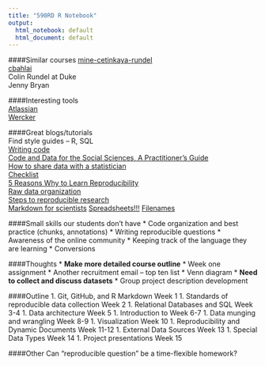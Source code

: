 ```yaml
---
title: "590RD R Notebook"
output:
  html_notebook: default
  html_document: default
---
```



####Similar courses
[mine-cetinkaya-rundel](https://github.com/mine-cetinkaya-rundel/2016-06-27-first-ds-course-user)  
[cbahlai](https://github.com/cbahlai/OSRR_course)  
Colin Rundel at Duke  
Jenny Bryan

####Interesting tools  
[Atlassian](https://www.atlassian.com/software/sourcetree)  
[Wercker](http://wercker.com/)


####Great blogs/tutorials  
Find style guides -- R, SQL  
[Writing code](http://ropensci.github.io/reproducibility-guide/sections/writingCode/)  
[Code and Data for the Social Sciences, A Practitioner's Guide](http://web.stanford.edu/~gentzkow/research/CodeAndData.xhtml)  
[How to share data with a statistician](https://github.com/jtleek/datasharing)  
[Checklist](http://ropensci.github.io/reproducibility-guide/sections/checklist/)  
[5 Reasons Why to Learn Reproducibility](http://chance.amstat.org/2014/09/reproducible-paradigm/)  
[Raw data organization](http://kbroman.org/dataorg/)  
[Steps to reproducible research](http://kbroman.org/steps2rr/)  
[Markdown for scientists](https://github.com/karthik/markdown_science)
[Spreadsheets!!!](https://github.com/jennybc/2016-06_spreadsheets)
[Filenames](https://rawgit.com/Reproducible-Science-Curriculum/rr-organization1/master/organization-01-slides.html#28)  






####Small skills our students don't have
* Code organization and best practice (chunks, annotations)
* Writing reproducible questions
* Awareness of the online community
* Keeping track of the language they are learning
* Conversions 

####Thoughts
* **Make more detailed course outline**
* Week one assignment
* Another recruitment email -- top ten list 
* Venn diagram
* **Need to collect and discuss datasets**
* Group project description development

####Outline
1. Git, GitHub, and R Markdown \dotfill Week 1
1. Standards of reproducible data collection \dotfill Week 2
1. Relational Databases and SQL \dotfill Week 3-4
1. Data architecture \dotfill Week 5
1. Introduction to \texttt{R} \dotfill Week 6-7
1. Data munging and wrangling \dotfill Week 8-9
1. Visualization \dotfill Week 10
1. Reproducibility and Dynamic Documents \dotfill Week 11-12
1. External Data Sources \dotfill Week 13
1. Special Data Types \dotfill Week 14
1. Project presentations \dotfill Week 15

####Other
Can "reproducible question" be a time-flexible homework?










